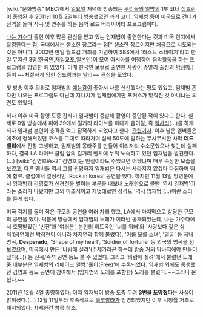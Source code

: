 [wiki:"문화방송" MBC]에서 [[일요일]] 저녁에 방송되는 [[우리들의 일밤]]의 1부 코너 [[집드림]]이 종영된 후 [[2011년]] [[10월 2일]]부터 방송했었던 과거 코너. [[임재범]] 등이 [[미국]]으로 건너가 전역을 돌며 작곡 및 연주를 하는 음악 로드 버라이어티 프로그램이다.

[[나는 가수다]] 출연 이후 많은 관심을 받고 있는 임재범이 출연한다는 것과 미국 현지에서 촬영한다는 점, 국내에서는 생소한 장르라는 점[* 생소한 장르이지만 처음으로 시도되는 것은 아니다. 2002년 한일 월드컵 개최를 기념하여 SBS에서 '라스트 스테이지'라고 한일 뮤지션 3명(한국인,재일교포,일본인)이 모여 아시아를 여행하며 음악활동을 하는 프로그램을 방영한 바 있었다. 이때 한국인 보컬로 출연한 사람이 쥬얼리 출신의 [[박정아]].] 등이 ~~처절하게 망한 집드림과는 달리~~ 관심을 모았다.

첫 방송 이후 의외로 임재범의 [[예능감]]이 좋아서 나름 신선했다는 평도 있었고, 임재범 혼자만 나오는 프로그램도 아닌데 지나치게 임재범에게만 포커스가 맞춰진 것 아니냐는 의견도 있었다.

허나 이후 미국 촬영 도중 갑자기 임재범이 증발해 촬영이 중단된 적이 있다고 한다. 실제로 9일 방송에서 피어 39에서 길거리 라이브를 하다가 음이탈, 즉 [[삑사리]](…)를 하게 되자 임재범 본인이 충격을 먹고 잠적하게 되었다고 한다. [http://xportsnews.hankyung.com/?ac=article_view&entry_id=194027 관련기사]. 이후 남은 멤버들은 애초에 정해져있던 코스를 그대로 따라가며 섭씨 50도에 달하는 무시무시한 사막 '''데드밸리'''에서 진창 고생하고, 임재범의 몽타주를 만들어 이리저리 수소문했으나 찾는데 실패하다, 결국 LA 라이브 클럽 앞의 길거리 벤치에 누워 노숙하고 있던 임재범을 발견한다.(…) [wiki:"김영호#s-2" 김영호]는 언질이라도 주었으면 어땠냐며 매우 속상한 모습을 보였고, 다른 멤버들 역시 그를 원망하자 임재범은 다시는 사라지지 않겠다 다짐하며 팀에 합류. 클럽에서 열정적인 'Rock in korea' 공연을 했다. 하지만 11월 13일 방영분에서 임재범과 김영호가 신경전을 벌이는 부분을 내보내 노래만으로 볼땐 '역시 임재범'이라는 소리가 나왔지만 그의 마초적이고 제멋대로인 성격도 '역시 임재범'(...)이란 소리를 듣게 했다.

미국 각지를 돌며 작은 규모의 공연을 여러 차례 했고, LA에서 마지막으로 상당한 규모의 공연을 했다. 덕분에 방송에서 임재범의 노래가 여러번 공개되었는데, 나는 가수다에서 호평받았던 '빈잔'과 '여러분', 본인의 히트곡인 '너를 위해'와 '사랑보다 깊은 상처'(공연에선 [[박정현]]이 아니라 차지연과 함께 불렀다), '이름 모를 소녀', '얼굴' 등 국내 명곡, '''Desperado''', 'Shape of my heart', 'Soldier of fortune' 등 외국의 명곡을 선보였으며, 미국에서 만든 '바람에 실려'(주제가라곤 하는데 방송 거의 막바지에야 만들어졌다(...)) 등 신곡/즉석 공연 등도 볼 수 있었다. 그리고 '바람에 실려'에서 불렀던 노래 중 대부분은 임재범의 리메이크 앨범 '풀이(Free)'에 수록되었다. 임재범 외에도 동행했던 김영호 등도 공연에 참여해서 (임재범의 노래를 포함한) 노래를 불렀다. ~~그러나 묻혔다.~~

2011년 12월 4일 종영하였다. 이때 임재범이 방송 도중 무려 '''3번을 도망쳤다'''는 사실이 밝혀졌다.(...) 12월 11일부터 후속작으로 [[룰루랄라]]가 방영되었지만 이후 시청률 저조로 폐지되었다. 자세한건 항목 참조.
